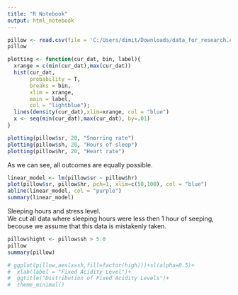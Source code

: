 ```yaml
---
title: "R Notebook"
output: html_notebook
---
```


```r
pillow <- read.csv(file = 'C:/Users/dimit/Downloads/data_for_research.csv')
pillow
```

```r

plotting <- function(cur_dat, bin, label){
  xrange = c(min(cur_dat),max(cur_dat))
  hist(cur_dat,
       probability = T, 
       breaks = bin, 
       xlim = xrange,
       main = label,
       col = "lightblue");
  lines(density(cur_dat),xlim=xrange, col = "blue")
  x <- seq(min(cur_dat),max(cur_dat), by=.01)
}

```

```r
plotting(pillow$sr, 20, "Snorring rate")
plotting(pillow$sh, 20, "Hours of sleep")
plotting(pillow$hr, 20, "Heart rate")

```

As we can see, all outcomes are equally possible.

```r
linear_model <- lm(pillow$sr ~ pillow$hr)
plot(pillow$sr, pillow$hr, pch=1, xlim=c(50,100), col = "blue")
abline(linear_model, col = "purple")
summary(linear_model)
```

Sleeping hours and stress level.\
We cut all data where sleeping hours were less then 1 hour of seeping, becouse we assume that this data is mistakenly taken.

```r
pillow$hight <- pillow$sh > 5.0
pillow
summary(pillow)
```

```r
# ggplot(pillow,aes(x=sh,fill=factor(high)))+sl(alpha=0.5)+
#  xlab(label = "Fixed Acidity Level")+
#  ggtitle("Distribution of Fixed Acidity Levels")+
#  theme_minimal()
```
